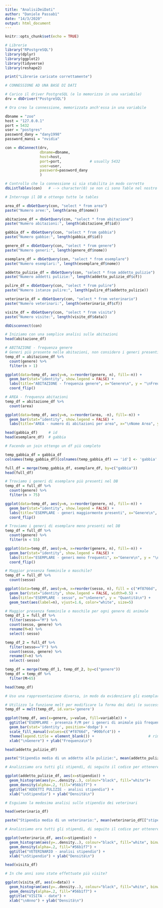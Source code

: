 ```yaml
---
title: "AnalisiDeiDati"
author: "Daniele Passabì"
date: "14/3/2020"
output: html_document
---
```


```r
knitr::opts_chunk$set(echo = TRUE)
```

```r

# Librerie
library("RPostgreSQL")
library(dplyr)
library(ggplot2)
library(tidyverse)
library(reshape2)

print("Librerie caricate correttamente")

```


```r

# CONNESSIONE AD UNA BASE DI DATI

# Carico il driver PostgreSQL (e lo memorizzo in una variabile)
drv = dbDriver("PostgreSQL")

# Ora creo la connessione, memorizzata anch'essa in una variabile

dbname = "zoo"
host = "127.0.0.1"
port = 5432
user = "postgres"
password_dany = "dany1998"
password_mansi = "nvidia"

con = dbConnect(drv,
                dbname=dbname,
                host=host,
                port=port,             # usually 5432
                user=user,
                password=password_dany
                )

# Controllo che la connessione si sia stabilita in modo corretto
dbListTables(con)   # --> character(0) se non ci sono Table nel nostro DB

```

```r

# Interrogo il DB e ottengo tutte le tables

area_df = dbGetQuery(con, "select * from area")
paste("Numero aree:", length(area_df$nome))

abitazione_df = dbGetQuery(con, "select * from abitazione")
paste("Numero abitazioni:", length(abitazione_df$id))

gabbia_df = dbGetQuery(con, "select * from gabbia")
paste("Numero gabbie:", length(gabbia_df$id))

genere_df = dbGetQuery(con, "select * from genere")
paste("Numero generi:", length(genere_df$nome))

esemplare_df = dbGetQuery(con, "select * from esemplare")
paste("Numero esemplari:", length(esemplare_df$nome))

addetto_pulizie_df = dbGetQuery(con, "select * from addetto_pulizie")
paste("Numero addetti pulizie:", length(addetto_pulizie_df$cf))

pulire_df = dbGetQuery(con, "select * from pulire")
paste("Numero istanze pulire:", length(pulire_df$addetto_pulizie))

veterinario_df = dbGetQuery(con, "select * from veterinario")
paste("Numero veterinari:", length(veterinario_df$cf))

visite_df = dbGetQuery(con, "select * from visita")
paste("Numero visite:", length(visite_df$data))

dbDisconnect(con)

```

```r

# Iniziamo con una semplice analisi sulle abitazioni
head(abitazione_df)

# ABITAZIONE - frequenza genere
# Generi più presente nelle abitazioni, non considero i generi presenti solo 1 volta
temp_df = abitazione_df %>%
  count(genere) %>%
  filter(n > 1)

ggplot(data=temp_df, aes(y=n, x=reorder(genere, n), fill=-n)) +
  geom_bar(stat="identity", show.legend = FALSE) + 
  labs(title="ABITAZIONE - frequenza genere", x="Genere\n", y = "\nFrequenza") +
  coord_flip()

# AREA - frequenza abitazioni
temp_df = abitazione_df %>%
  count(area)

ggplot(data=temp_df, aes(y=n, x=reorder(area, -n), fill=-n)) +
  geom_bar(stat="identity", show.legend = FALSE) + 
  labs(title="AREA - numero di abitazioni per area", x="\nNome Area", y = "Numero Abitazioni\n")

```

```r

head(gabbia_df)     # id
head(esemplare_df)  # gabbia

# Facendo un join ottengo un df più completo

temp_gabbia_df = gabbia_df
colnames(temp_gabbia_df)[colnames(temp_gabbia_df) == 'id'] <- 'gabbia'  # rinomino id in gabbia

full_df = merge(temp_gabbia_df, esemplare_df, by=c("gabbia"))
head(full_df)

# Troviamo i generi di esemplare più presenti nel DB
temp_df = full_df %>%
  count(genere) %>%
  filter(n > 75)

ggplot(data=temp_df, aes(y=n, x=reorder(genere, n), fill=-n)) +
  geom_bar(stat="identity", show.legend = FALSE) + 
  labs(title="ESEMPLARE - generi maggiormente presenti", x="Genere\n", y = "\nQuantità") +
  coord_flip()

# Troviamo i generi di esemplare meno presenti nel DB
temp_df = full_df %>%
  count(genere) %>%
  filter(n < 55)

ggplot(data=temp_df, aes(y=n, x=reorder(genere, n), fill=-n)) +
  geom_bar(stat="identity", show.legend = FALSE) + 
  labs(title="ESEMPLARE - generi meno frequenti", x="Genere\n", y = "\nQuantità") +
  coord_flip()

# Maggior presenza femminile o maschile?
temp_df = full_df %>%
  count(sesso)

ggplot(data=temp_df, aes(y=n, x=reorder(sesso, n), fill = c("#f8766d", "#00bfc4"))) +
  geom_bar(stat="identity", show.legend = FALSE, width=0.5) + 
  labs(title="ESEMPLARE - sesso", x="\nGenere", y = "Quantità\n") +
  geom_text(aes(label=n), vjust=1.6, color="white", size=5)

# Maggior presenza femminile o maschile per ogni genere di animale
temp_df_1 = full_df %>%
  filter(sesso=="M") %>%
  count(sesso, genere) %>%
  rename(M=n) %>%
  select(-sesso)

temp_df_2 = full_df %>%
  filter(sesso=="F") %>%
  count(sesso, genere) %>%
  rename(F=n) %>%
  select(-sesso)

temp_df = merge(temp_df_1, temp_df_2, by=c("genere"))
temp_df = temp_df %>%
  filter(M>65)

head(temp_df)

# Uso una rappresentazione diversa, in modo da evidenziare gli esemplari maschili e quelli femminili

# Utilizzo la funzione melt per modificare la forma dei dati (e successivamente plottarli)
temp_df = melt(temp_df, id.vars='genere')

ggplot(temp_df, aes(x=genere, y=value, fill=variable)) +
  ggtitle("ESEMPLARE - presenza F/M per i generi di animale più frequenti") +
  geom_bar(stat='identity', position='dodge') + 
  scale_fill_manual(values=c("#f8766d", "#00bfc4")) + 
  theme(legend.title = element_blank()) +                         # rimuovo la legenda
  xlab("\nGenere") + ylab("Frequenza\n")


```

```r

head(addetto_pulizie_df)

paste("Stipendio medio di un addetto alle pulizie:", mean(addetto_pulizie_df[["stipendio"]]), "EUR")

# Analizziamo ora tutti gli stipendi, di seguito il codice per ottenere istogramma e densità

ggplot(addetto_pulizie_df, aes(x=stipendio)) + 
  geom_histogram(aes(y=..density..), colour="black", fill="white")+
  geom_density(alpha=.2, fill="#56b1f7") +
  ggtitle("ADDETTI PULIZIE - analisi stipendio") +
  xlab("\nStipendio") + ylab("Densità\n")

```

```r

# Esguiamo la medesima analisi sullo stipendio dei veterinari

head(veterinario_df)

paste("Stipendio medio di un veterinario:", mean(veterinario_df[["stipendio"]]), "EUR")

# Analizziamo ora tutti gli stipendi, di seguito il codice per ottenere istogramma e densità

ggplot(veterinario_df, aes(x=stipendio)) + 
  geom_histogram(aes(y=..density..), colour="black", fill="white", binwidth=45)+
  geom_density(alpha=.2, fill="#56b1f7") +
  ggtitle("VETERINARIO - analisi stipendio") +
  xlab("\nStipendio") + ylab("Densità\n")

```

```r

head(visita_df)

# In che anni sono state effettuate più visite?

ggplot(visita_df, aes(x=data)) + 
  geom_histogram(aes(y=..density..), colour="black", fill="white", binwidth=60)+
  geom_density(alpha=.2, fill="#56b1f7") +
  ggtitle("VISITA - date") +
  xlab("\nAnno") + ylab("Densità\n")

```






















